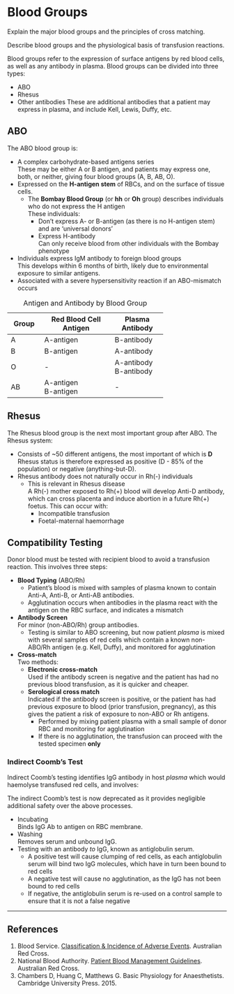 # Blood Groups

:::CICM
Explain the major blood groups and the principles of cross matching.
:::

:::ANZCA
Describe blood groups and the physiological basis of transfusion reactions.
:::

Blood groups refer to the expression of surface antigens by red blood cells, as well as any antibody in plasma. Blood groups can be divided into three types:

* ABO
* Rhesus
* Other antibodies
These are additional antibodies that a patient may express in plasma, and include Kell, Lewis, Duffy, etc.

## ABO

The ABO blood group is:

* A complex carbohydrate-based antigens series\
These may be either A or B antigen, and patients may express one, both, or neither, giving four blood groups (A, B, AB, O).
* Expressed on the **H-antigen stem** of RBCs, and on the surface of tissue cells.
    * The **Bombay Blood Group** (or **hh** or **Oh** group) describes individuals who do not express the H antigen\
    These individuals:
        * Don't express A- or B-antigen (as there is no H-antigen stem) and are 'universal donors'
        * Express H-antibody\
        Can only receive blood from other individuals with the Bombay phenotype
* Individuals express IgM antibody to foreign blood groups\
    This develops within 6 months of birth, likely due to environmental exposure to similar antigens.
* Associated with a severe hypersensitivity reaction if an ABO-mismatch occurs

:::column-margin
: Antigen and Antibody by Blood Group

+-------+------------------------+-----------------+
| Group | Red Blood Cell Antigen | Plasma Antibody |
+=======+========================+=================+
| A     | A-antigen              | B-antibody      |
+-------+------------------------+-----------------+
| B     | B-antigen              | A-antibody      |
+-------+------------------------+-----------------+
| O     | \-                     | A-antibody\     |
|       |                        | B-antibody      |
+-------+------------------------+-----------------+
| AB    | A-antigen\             | \-              |
|       | B-antigen              |                 |
+-------+------------------------+-----------------+
:::

## Rhesus

The Rhesus blood group is the next most important group after ABO. The Rhesus system:

* Consists of ~50 different antigens, the most important of which is **D**\
Rhesus status is therefore expressed as positive (D - 85% of the population) or negative (anything-but-D).
* Rhesus antibody does not naturally occur in Rh(-) individuals\
    * This is relevant in Rhesus disease\
    A Rh(-) mother exposed to Rh(+) blood will develop Anti-D antibody, which can cross placenta and induce abortion in a future Rh(+) foetus. This can occur with:
        * Incompatible transfusion
        * Foetal-maternal haemorrhage\


## Compatibility Testing

Donor blood must be tested with recipient blood to avoid a transfusion reaction. This involves three steps:

* **Blood Typing** (ABO/Rh)\
    * Patient's blood is mixed with samples of plasma known to contain Anti-A, Anti-B, or Anti-AB antibodies.
    * Agglutination occurs when antibodies in the plasma react with the antigen on the RBC surface, and indicates a mismatch
* **Antibody Screen**\
For minor (non-ABO/Rh) group antibodies.
    * Testing is similar to ABO screening, but now patient *plasma* is mixed with several samples of red cells which contain a known non-ABO/Rh antigen (e.g. Kell, Duffy), and monitored for agglutination
* **Cross-match**\
Two methods:
    * **Electronic cross-match**\
    Used if the antibody screen is negative and the patient has had no previous blood transfusion, as it is quicker and cheaper.
    * **Serological cross match**\
    Indicated if the antibody screen is positive, or the patient has had previous exposure to blood (prior transfusion, pregnancy), as this gives the patient a risk of exposure to non-ABO or Rh antigens.
        * Performed by mixing patient plasma with a small sample of donor RBC and monitoring for agglutination
        * If there is no agglutination, the transfusion can proceed with the tested specimen **only**


### Indirect Coomb's Test

Indirect Coomb's testing identifies IgG antibody in host *plasma* which would haemolyse transfused red cells, and involves:

:::column-margin
The indirect Coomb's test is now deprecated as it provides negligible additional safety over the above processes.
:::

* Incubating\
  Binds IgG Ab to antigen on RBC membrane.
* Washing\
  Removes serum and unbound IgG.
* Testing with an antibody *to* IgG, known as antiglobulin serum.
  * A positive test will cause clumping of red cells, as each antiglobulin serum will bind two IgG molecules, which have in turn been bound to red cells
  * A negative test will cause no agglutination, as the IgG has not been bound to red cells
  * If negative, the antiglobulin serum is re-used on a control sample to ensure that it is not a false negative

---

## References

1. Blood Service. [Classification & Incidence of Adverse Events](http://www.transfusion.com.au/adverse_transfusion_reactions/classification_and_incidence). Australian Red Cross.
2. National Blood Authority. [Patient Blood Management Guidelines](http://www.blood.gov.au/pbm-guidelines). Australian Red Cross.
3. Chambers D, Huang C, Matthews G. Basic Physiology for Anaesthetists. Cambridge University Press. 2015.
